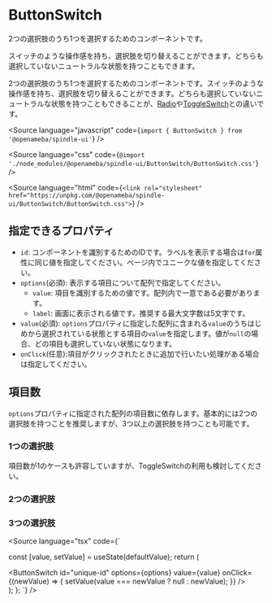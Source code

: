 
# ButtonSwitch

2つの選択肢のうち1つを選択するためのコンポーネントです。

スイッチのような操作感を持ち、選択肢を切り替えることができます。どちらも選択していないニュートラルな状態を持つこともできます。

2つの選択肢のうち1つを選択するためのコンポーネントです。スイッチのような操作感を持ち、選択肢を切り替えることができます。どちらも選択していないニュートラルな状態を持つこともできることが、[Radio](https://ameba-spindle.web.app/?path=/story/form-radio--radio)や[ToggleSwitch](https://ameba-spindle.web.app/?path=/docs/form-toggleswitch--toggle-switch)との違いです。

<Meta title="ButtonSwitch" component={ButtonSwitch} />

<Source
  language="javascript"
  code={`import { ButtonSwitch } from '@openameba/spindle-ui'`}
/>

<Source
  language="css"
  code={`@import './node_modules/@openameba/spindle-ui/ButtonSwitch/ButtonSwitch.css'`}
/>

<Source
  language="html"
  code={`<link rel="stylesheet" href="https://unpkg.com/@openameba/spindle-ui/ButtonSwitch/ButtonSwitch.css">`}
/>

## 指定できるプロパティ

- `id`: コンポーネントを識別するためのIDです。ラベルを表示する場合は`for`属性に同じ値を指定してください。ページ内でユニークな値を指定してください。
- `options`(必須): 表示する項目について配列で指定してください。
  - `value`: 項目を識別するための値です。配列内で一意である必要があります。
  - `label`: 画面に表示される値です。推奨する最大文字数は5文字です。
- `value`(必須): `options`プロパティに指定した配列に含まれる`value`のうちはじめから選択されている状態とする項目の`value`を指定します。値が`null`の場合、どの項目も選択していない状態になります。
- `onClick`(任意):項目がクリックされたときに追加で行いたい処理がある場合は指定してください。

## 項目数

`options`プロパティに指定された配列の項目数に依存します。基本的には2つの選択肢を持つことを推奨しますが、3つ以上の選択肢を持つことも可能です。

### 1つの選択肢

項目数が1のケースも許容していますが、ToggleSwitchの利用も検討してください。

<Preview withSource="open">
  <Story name="Normal">
    <ButtonSwitchExample
      defaultValue="prefer"
      options={[{ value: 'prefer', label: 'できれば' }]}
    />
  </Story>
</Preview>

### 2つの選択肢

<Preview withSource="open">
  <Story name="Normal">
    <ButtonSwitchExample
      defaultValue="prefer"
      options={[
        { value: 'prefer', label: 'できれば' },
        { value: 'required', label: '必須' },
      ]}
    />
  </Story>
</Preview>

### 3つの選択肢

<Preview withSource="open">
  <Story name="Three options">
    <ButtonSwitchExample
      defaultValue="one"
      options={[
        { value: 'one', label: 'ひとつ' },
        { value: 'multiple', label: '複数' },
        { value: 'all', label: '全部' },
      ]}
    />
  </Story>
</Preview>

<Source language="tsx" code={`

  const [value, setValue] = useState(defaultValue);
  return (
    <div className="preview">
      <ButtonSwitch
        id="unique-id"
        options={options}
        value={value}
        onClick={(newValue) => {
          setValue(value === newValue ? null : newValue);
        }}
      />
    </div>
  );
};
`} />
